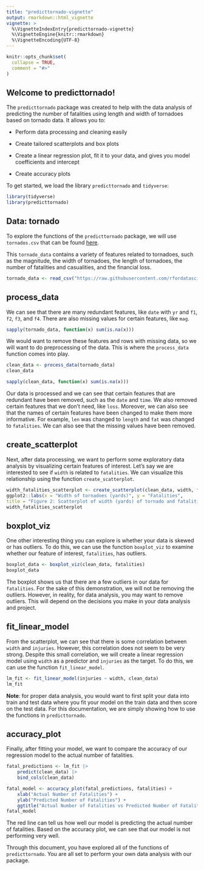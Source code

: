 ```yaml
---
title: "predicttornado-vignette"
output: rmarkdown::html_vignette
vignette: >
  %\VignetteIndexEntry{predicttornado-vignette}
  %\VignetteEngine{knitr::rmarkdown}
  %\VignetteEncoding{UTF-8}
---
```


```r
knitr::opts_chunk$set(
  collapse = TRUE,
  comment = "#>"
)
```

## Welcome to predicttornado!

The `predicttornado` package was created to help with the data analysis of predicting the number of fatalities using length and width of tornadoes based on tornado data. It allows you to: 

- Perform data processing and cleaning easily

- Create tailored scatterplots and box plots 

- Create a linear regression plot, fit it to your data, and gives you model coefficients and intercept 

- Create accuracy plots 

To get started, we load the library `predicttornado` and `tidyverse`:

```r
library(tidyverse)
library(predicttornado)
```

## Data: tornado 

To explore the functions of the `predicttornado` package, we will use `tornados.csv` that can be found [here](https://raw.githubusercontent.com/rfordatascience/tidytuesday/a9e277dd77331e9091e151bb5adb584742064b3e/data/2023/2023-05-16/tornados.csv). 

This `tornado_data` contains a variety of features related to tornadoes, such as the magnitude, the width of tornadoes, the length of tornadoes, the number of fatalities and casualities, and the financial loss. 

```r
tornado_data <- read_csv("https://raw.githubusercontent.com/rfordatascience/tidytuesday/a9e277dd77331e9091e151bb5adb584742064b3e/data/2023/2023-05-16/tornados.csv")
```

## process_data

We can see that there are many redundant features, like `date` with `yr` and `f1`, `f2`, `f3`, and `f4`. There are also missing values for certain features, like `mag`. 

```r
sapply(tornado_data, function(x) sum(is.na(x)))

```

We would want to remove these features and rows with missing data, so we will want to do preprocessing of the data. This is where the `process_data` function comes into play. 

```r
clean_data <- process_data(tornado_data)
clean_data
```

```r
sapply(clean_data, function(x) sum(is.na(x)))
```

Our data is processed and we can see that certain features that are redundant have been removed, such as the `date` and `time`. We also removed certain features that we don't need, like `loss`. Moreover, we can also see that the names of certain features have been changed to make them more informative. For example, `len` was changed to `length` and `fat` was changed to `fatalities`. We can also see that the missing values have been removed.

## create_scatterplot

Next, after data processing, we want to perform some exploratory data analysis by visualizing certain features of interest. Let's say we are interested to see if `width` is related to `fatalities`. We can visualize this relationship using the function `create_scatterplot`. 

```r
width_fatalities_scatterplot <- create_scatterplot(clean_data, width, fatalities) + 
ggplot2::labs(x = "Width of tornadoes (yards)", y = "Fatalities", 
title = "Figure 2: Scatterplot of width (yards) of tornado and fatalities")
width_fatalities_scatterplot
```

## boxplot_viz

One other interesting thing you can explore is whether your data is skewed or has outliers. To do this, we can use the function `boxplot_viz` to examine whether our feature of interest, `fatalities`, has outliers. 

```r
boxplot_data <- boxplot_viz(clean_data, fatalities)
boxplot_data

```

The boxplot shows us that there are a few outliers in our data for `fatalities`. For the sake of this demonstration, we will not be removing the outliers. However, in reality, for data analysis, you may want to remove outliers. This will depend on the decisions you make in your data analysis and project. 

## fit_linear_model

From the scatterplot, we can see that there is some correlation between `width` and `injuries`. However, this correlation does not seem to be very strong. Despite this small correlation, we will create a linear regression model using `width` as a predictor and `injuries` as the target. To do this, we can use the function `fit_linear_model`. 

```r
lm_fit <- fit_linear_model(injuries ~ width, clean_data)
lm_fit

```

**Note**: for proper data analysis, you would want to first split your data into train and test data where you fit your model on the train data and then score on the test data. For this documentation, we are simply showing how to use the functions in `predicttornado`. 

## accuracy_plot

Finally, after fitting your model, we want to compare the accuracy of
our regression model to the actual number of fatalities. 

```r
fatal_predictions <- lm_fit |>
    predict(clean_data) |>
    bind_cols(clean_data)

fatal_model <- accuracy_plot(fatal_predictions, fatalities) +
    xlab("Actual Number of Fatalities") +
    ylab("Predicted Number of Fatalities") +
    ggtitle("Actual Number of Fatalities vs Predicted Number of Fatalities")
fatal_model
```

The red line can tell us how well our model is predicting the actual number of fatalities. Based on the accuracy plot, we can see that our model is not performing very well. 

Through this document, you have explored all of the functions of `predicttornado`. You are all set to perform your own data analysis with our package. 
